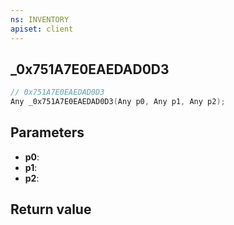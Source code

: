 ```yaml
---
ns: INVENTORY
apiset: client
---
```

## _0x751A7E0EAEDAD0D3

```c
// 0x751A7E0EAEDAD0D3
Any _0x751A7E0EAEDAD0D3(Any p0, Any p1, Any p2);
```


## Parameters
* **p0**:
* **p1**:
* **p2**:

## Return value
